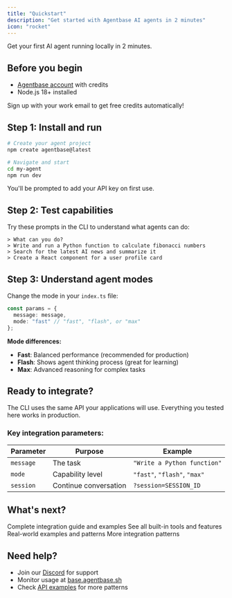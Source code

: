 ```yaml
---
title: "Quickstart"
description: "Get started with Agentbase AI agents in 2 minutes"
icon: "rocket"
---
```


Get your first AI agent running locally in 2 minutes.

## Before you begin

* [Agentbase account](https://base.agentbase.sh/sign-up) with credits
* Node.js 18+ installed

<Tip>Sign up with your work email to get free credits automatically!</Tip>

## Step 1: Install and run

```bash
# Create your agent project
npm create agentbase@latest

# Navigate and start
cd my-agent
npm run dev
```

You'll be prompted to add your API key on first use.

## Step 2: Test capabilities

Try these prompts in the CLI to understand what agents can do:

```
> What can you do?
> Write and run a Python function to calculate fibonacci numbers
> Search for the latest AI news and summarize it
> Create a React component for a user profile card
```

## Step 3: Understand agent modes

Change the mode in your `index.ts` file:

```typescript
const params = { 
  message: message,
  mode: "fast" // "fast", "flash", or "max"
};
```

**Mode differences:**
- **Fast**: Balanced performance (recommended for production)
- **Flash**: Shows agent thinking process (great for learning)  
- **Max**: Advanced reasoning for complex tasks

## Ready to integrate?

The CLI uses the same API your applications will use. Everything you tested here works in production.

### Key integration parameters:

| Parameter | Purpose | Example |
|-----------|---------|---------|
| `message` | The task | `"Write a Python function"` |
| `mode` | Capability level | `"fast"`, `"flash"`, `"max"` |
| `session` | Continue conversation | `?session=SESSION_ID` |

## What's next?

<CardGroup cols={2}>
  <Card title="API Reference" icon="code" href="/api/run-agent">
    Complete integration guide and examples
  </Card>
  
  <Card title="Built-in Tools" icon="tools" href="/build/tools">
    See all built-in tools and features
  </Card>
  
  <Card title="Common Use Cases" icon="lightbulb" href="/getting-started/common-use-cases">
    Real-world examples and patterns
  </Card>
  
  <Card title="API Examples" icon="book" href="/api/example">
    More integration patterns
  </Card>
</CardGroup>

## Need help?

- Join our [Discord](https://discord.com/invite/KFtqf7j9fs) for support
- Monitor usage at [base.agentbase.sh](https://base.agentbase.sh)
- Check [API examples](/api/example) for more patterns